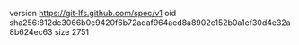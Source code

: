 version https://git-lfs.github.com/spec/v1
oid sha256:812de3066b0c9420f6b72adaf964aed8a8902e152b0a1ef30d4e32a8b624ec63
size 2751
